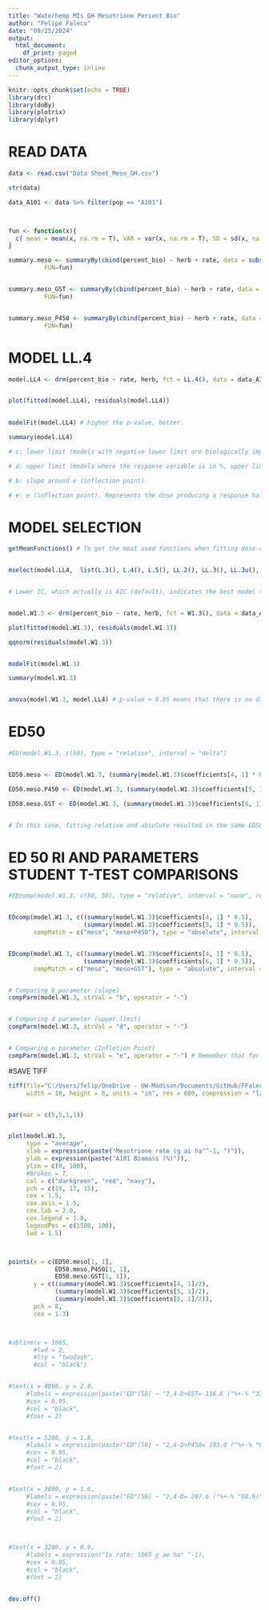 ```yaml
---
title: "Waterhemp MIs GH Mesotrione Percent Bio"
author: "Felipe Faleco"
date: "09/25/2024"
output:
  html_document:
    df_print: paged
editor_options: 
  chunk_output_type: inline
---
```


```r

knitr::opts_chunk$set(echo = TRUE)
library(drc)
library(doBy)
library(plotrix)
library(dplyr)

```


# READ DATA

```r

data <- read.csv("Data Sheet_Meso_GH.csv")

str(data)

data_A101 <- data %>% filter(pop == "A101")



fun <- function(x){
  c( mean = mean(x, na.rm = T), VAR = var(x, na.rm = T), SD = sd(x, na.rm = T), SE = std.error(x, na.rm = T), n = length(x))
}

summary.meso <- summaryBy(cbind(percent_bio) ~ herb + rate, data = subset(data_A101, herb=="meso"),
          FUN=fun)


summary.meso_GST <- summaryBy(cbind(percent_bio) ~ herb + rate, data = subset(data_A101, herb=="meso+GST"),
          FUN=fun)


summary.meso_P450 <- summaryBy(cbind(percent_bio) ~ herb + rate, data = subset(data_A101, herb=="meso+P450"),
          FUN=fun)


```



# MODEL LL.4

```r

model.LL4 <- drm(percent_bio ~ rate, herb, fct = LL.4(), data = data_A101, type = "continuous")


plot(fitted(model.LL4), residuals(model.LL4))

                
modelFit(model.LL4) # higher the p-value, better.

summary(model.LL4) 

# c: lower limit (models with negative lower limit are biologically impossible. E.g., negative biomass, negative % biomass reduction, or negative % control)

# d: upper limit (models where the response variable is in %, upper limit bigger than 100% are biologically impossible. E.g., % biomass reduction, % control)

# b: slope around e (inflection point)

# e: e (inflection point). Represents the dose producing a response halfway between the u and l parameters (ED50)

```



# MODEL SELECTION

```r

getMeanFunctions() # To get the most used functions when fitting dose-response curves.


mselect(model.LL4,  list(L.3(), L.4(), L.5(), LL.2(), LL.3(), LL.3u(), LL.4(), LL.5(), W1.2(), W1.3(), W1.4(), W2.2(), W2.3(), W2.4(), BC.4(), BC.5(), LL2.2(), LL2.3(), LL2.3u(), LL2.4(), LL2.5(), AR.2(), AR.3(), MM.2(), MM.3(), baro5()), linreg = T)


# Lower IC, which actually is AIC (default), indicates the best model to be used. On the other hand, the highest the Lack of Fit, better the model. The two-, three-, and four-parameter log-logistic models are are symmetrical around the inflection point (parameter "e") while others (e.g. fiveparameter log-logistic, Gompertz, and Weibull) are asymmetrical. In symmetrical models, the parameter "e" and relative ED50 are identical, that is, they both indicate the dose that reduces the response midway between the upper and lower limits. In asymmetrical models, however, the parameter "e" does not have the same meaning as in symmetrical models, even though it is still the location of the inflection point. Therefore, in asymmetrical models, ED50 should be estimated as "absolute" and not relative.


model.W1.3 <- drm(percent_bio ~ rate, herb, fct = W1.3(), data = data_A101, type = "continuous")

plot(fitted(model.W1.3), residuals(model.W1.3))

qqnorm(residuals(model.W1.3))


modelFit(model.W1.3)

summary(model.W1.3)


anova(model.W1.3, model.LL4) # p-value > 0.05 means that there is no difference between models. Therefore, we can use model W1.3

```



# ED50

```r

#ED(model.W1.3, c(50), type = "relative", interval = "delta")


ED50.meso <- ED(model.W1.3, (summary(model.W1.3)$coefficients[4, 1] * 0.5), clevel = "meso", type = "absolute", interval = "delta")

ED50.meso.P450 <- ED(model.W1.3, (summary(model.W1.3)$coefficients[5, 1] * 0.5), clevel = "meso+P450", type = "absolute", interval = "delta")

ED50.meso.GST <- ED(model.W1.3, (summary(model.W1.3)$coefficients[6, 1] * 0.5), clevel = "meso+GST", type = "absolute", interval = "delta")


# In this case, fitting relative and absolute resulted in the same ED50. Perhaps because W1.3 has a lower limit = 0. In simulations using the W1.4, then the relative and absolute ED50 are different. 

```


# ED 50 RI AND PARAMETERS STUDENT T-TEST COMPARISONS

```r

#EDcomp(model.W1.3, c(50, 50), type = "relative", interval = "none", reverse = F)


EDcomp(model.W1.3, c((summary(model.W1.3)$coefficients[4, 1] * 0.5),
                     (summary(model.W1.3)$coefficients[5, 1] * 0.5)), 
       compMatch = c("meso", "meso+P450"), type = "absolute", interval = "none", reverse = T)


EDcomp(model.W1.3, c((summary(model.W1.3)$coefficients[4, 1] * 0.5),
                     (summary(model.W1.3)$coefficients[6, 1] * 0.5)), 
       compMatch = c("meso", "meso+GST"), type = "absolute", interval = "none", reverse = T)


# Comparing b parameter (slope)
compParm(model.W1.3, strVal = "b", operator = "-")


# Comparing d parameter (upper limit)
compParm(model.W1.3, strVal = "d", operator = "-")


# Comparing e parameter (Infletion Point)
compParm(model.W1.3, strVal = "e", operator = "-") # Remember that for assymetric models, the paramenter"e" does not reflect the ED50. 


```



#SAVE TIFF

```r

tiff(file="C:/Users/felip/OneDrive - UW-Madison/Documents/GitHub/FFaleco/PhD/PhD Projects/Waterhemp/Metabolism Inhibitors/GH/Mesotrione/Mesotrione_Absolute ED/GH_Meso_A101_DR Percent Bio.tiff",
     width = 10, height = 8, units = "in", res = 600, compression = "lzw")


par(mar = c(5,5,1,1))


plot(model.W1.3,
     type = "average",
     xlab = expression(paste("Mesotrione rate (g ai ha"^-1, ")")),
     ylab = expression(paste("A101 Biomass (%)")),
     ylim = c(0, 100),
     #broken = T,
     col = c("darkgreen", "red", "navy"),
     pch = c(19, 17, 15),
     cex = 1.5,
     cex.axis = 1.5,
     cex.lab = 2.0,
     cex.legend = 1.8,
     legendPos = c(1500, 100),
     lwd = 1.5)



points(x = c(ED50.meso[1, 1],
             ED50.meso.P450[1, 1],
             ED50.meso.GST[1, 1]),
       y = c((summary(model.W1.3)$coefficients[4, 1]/2), 
             (summary(model.W1.3)$coefficients[5, 1]/2),
             (summary(model.W1.3)$coefficients[6, 1]/2)),
       pch = 8,
       cex = 1.3)



#abline(v = 1065, 
       #lwd = 2, 
       #lty = "twodash",
       #col = "black")


#text(x = 4800, y = 2.0, 
     #labels = expression(paste("ED"[50] ~ "2,4-D+GST= 116.6 ("%+-% "37.4)" ^A)),
     #cex = 0.95,
     #col = "black",
     #font = 2)


#text(x = 5200, y = 1.8, 
     #labels = expression(paste("ED"[50] ~ "2,4-D+P450= 193.0 ("%+-% "63.8)" ^AB)),
     #cex = 0.95,
     #col = "black",
     #font = 2)


#text(x = 3800, y = 1.6, 
     #labels = expression(paste("ED"[50] ~ "2,4-D= 297.6 ("%+-% "68.6)" ^B)),
     #cex = 0.95,
     #col = "black",
     #font = 2)



#text(x = 3200, y = 0.9, 
     #labels = expression("1x rate: 1065 g ae ha" ^-1),
     #cex = 0.95,
     #col = "black",
     #font = 2)


dev.off()


```






